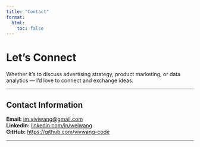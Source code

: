 ```yaml
---
title: "Contact"
format:
  html:
    toc: false
---
```


# Let’s Connect

Whether it’s to discuss advertising strategy, product marketing, or data analytics — I’d love to connect and exchange ideas.

---

## Contact Information

<div class="contact-info">

**Email:** [im.viviwang@gmail.com](mailto:im.viviwang@gmail.com)  
**LinkedIn:** [linkedin.com/in/weiwang](https://www.linkedin.com/in/vivi-wang-610a04140/)  
**GitHub:** [https://github.com/vivwang-code](https://github.com/vivwang-code)

</div>

---